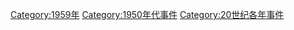 [[Category:1959年|Category:1959年]]
[[Category:1950年代事件|Category:1950年代事件]]
[[Category:20世纪各年事件|Category:20世纪各年事件]]